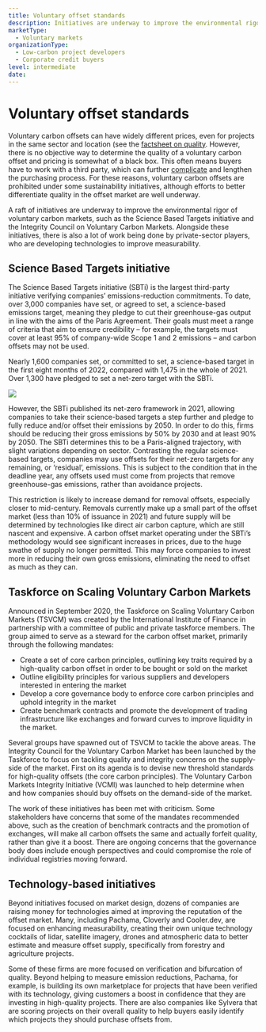 ```yaml
---
title: Voluntary offset standards
description: Initiatives are underway to improve the environmental rigor of voluntary carbon markets, such as the Science Based Targets initiative and the Integrity Council on Voluntary Carbon Markets. In addition, private-sector players are developing technologies to improve measurability.
marketType:
  - Voluntary markets
organizationType:
  - Low-carbon project developers
  - Corporate credit buyers
level: intermediate
date: 
---
```


# Voluntary offset standards

Voluntary carbon offsets can have widely different prices, even for projects in the same sector and location (see the [factsheet on quality](/factsheets/offset-quality/). However, there is no objective way to determine the quality of a voluntary carbon offset and pricing is somewhat of a black box. This often means buyers have to work with a third party, which can further [complicate](/factsheets/offset-contracting-options) and lengthen the purchasing process. For these reasons, voluntary carbon offsets are prohibited under some sustainability initiatives, although efforts to better differentiate quality in the offset market are well underway.

<KeyMessage>
  A raft of initiatives are underway to improve the environmental rigor of
  voluntary carbon markets, such as the Science Based Targets initiative and the
  Integrity Council on Voluntary Carbon Markets. Alongside these initiatives,
  there is also a lot of work being done by private-sector players, who are
  developing technologies to improve measurability.
</KeyMessage>

## Science Based Targets initiative

The Science Based Targets initiative (SBTi) is the largest third-party initiative verifying companies’ emissions-reduction commitments. To date, over 3,000 companies have set, or agreed to set, a science-based emissions target, meaning they pledge to cut their greenhouse-gas output in line with the aims of the Paris Agreement. Their goals must meet a range of criteria that aim to ensure credibility – for example, the targets must cover at least 95% of company-wide Scope 1 and 2 emissions – and carbon offsets may not be used.

Nearly 1,600 companies set, or committed to set, a science-based target in the first eight months of 2022, compared with 1,475 in the whole of 2021. Over 1,300 have pledged to set a net-zero target with the SBTi.

<Image src="offset-standards-1.png" ratio={0} />

However, the SBTi published its net-zero framework in 2021, allowing companies to take their science-based targets a step further and pledge to fully reduce and/or offset their emissions by 2050. In order to do this, firms should be reducing their gross emissions by 50% by 2030 and at least 90% by 2050. The SBTi determines this to be a Paris-aligned trajectory, with slight variations depending on sector. Contrasting the regular science-based targets, companies may use offsets for their net-zero targets for any remaining, or ‘residual’, emissions. This is subject to the condition that in the deadline year, any offsets used must come from projects that remove greenhouse-gas emissions, rather than avoidance projects.

This restriction is likely to increase demand for removal offsets, especially closer to mid-century. Removals currently make up a small part of the offset market (less than 10% of issuance in 2021) and future supply will be determined by technologies like direct air carbon capture, which are still nascent and expensive. A carbon offset market operating under the SBTi’s methodology would see significant increases in prices, due to the huge swathe of supply no longer permitted. This may force companies to invest more in reducing their own gross emissions, eliminating the need to offset as much as they can.

## Taskforce on Scaling Voluntary Carbon Markets

Announced in September 2020, the Taskforce on Scaling Voluntary Carbon Markets (TSVCM) was created by the International Institute of Finance in partnership with a committee of public and private taskforce members. The group aimed to serve as a steward for the carbon offset market, primarily through the following mandates:

- Create a set of core carbon principles, outlining key traits required by a high-quality carbon offset in order to be bought or sold on the market
- Outline eligibility principles for various suppliers and developers interested in entering the market
- Develop a core governance body to enforce core carbon principles and uphold integrity in the market
- Create benchmark contracts and promote the development of trading infrastructure like exchanges and forward curves to improve liquidity in the market.

Several groups have spawned out of TSVCM to tackle the above areas. The Integrity Council for the Voluntary Carbon Market has been launched by the Taskforce to focus on tackling quality and integrity concerns on the supply-side of the market. First on its agenda is to devise new threshold standards for high-quality offsets (the core carbon principles). The Voluntary Carbon Markets Integrity Initiative (VCMI) was launched to help determine when and how companies should buy offsets on the demand-side of the market.

The work of these initiatives has been met with criticism. Some stakeholders have concerns that some of the mandates recommended above, such as the creation of benchmark contracts and the promotion of exchanges, will make all carbon offsets the same and actually forfeit quality, rather than give it a boost. There are ongoing concerns that the governance body does include enough perspectives and could compromise the role of individual registries moving forward.

## Technology-based initiatives

Beyond initiatives focused on market design, dozens of companies are raising money for technologies aimed at improving the reputation of the offset market. Many, including Pachama, Cloverly and Cooler.dev, are focused on enhancing measurability, creating their own unique technology cocktails of lidar, satellite imagery, drones and atmospheric data to better estimate and measure offset supply, specifically from forestry and agriculture projects.

Some of these firms are more focused on verification and bifurcation of quality. Beyond helping to measure emission reductions, Pachama, for example, is building its own marketplace for projects that have been verified with its technology, giving customers a boost in confidence that they are investing in high-quality projects. There are also companies like Sylvera that are scoring projects on their overall quality to help buyers easily identify which projects they should purchase offsets from.
